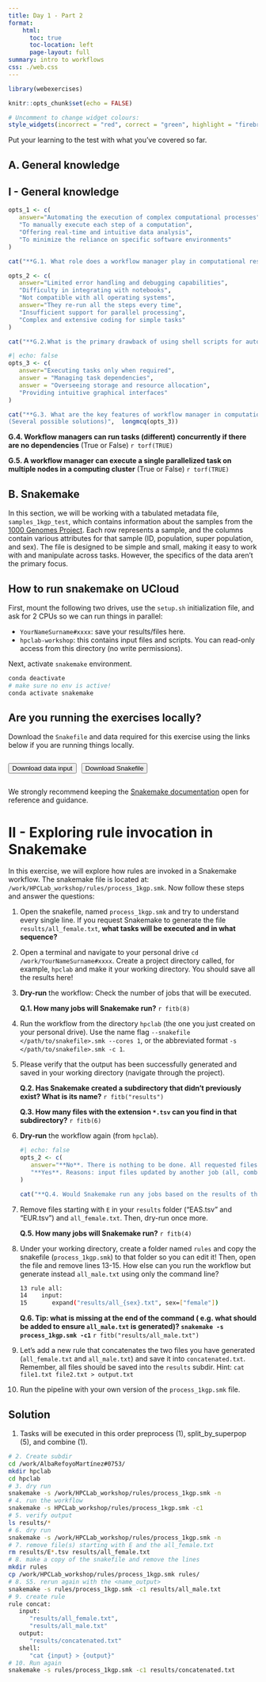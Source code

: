```yaml
---
title: Day 1 - Part 2 
format: 
    html:
      toc: true
      toc-location: left
      page-layout: full
summary: intro to workflows
css: ./web.css
---
```


```r
library(webexercises)

knitr::opts_chunk$set(echo = FALSE)

# Uncomment to change widget colours:
style_widgets(incorrect = "red", correct = "green", highlight = "firebrick")

```

Put your learning to the test with what you’ve covered so far.

## A. General knowledge

::: {.webex-check .callout-exercise}
# I - General knowledge 

```r

opts_1 <- c(
   answer="Automating the execution of complex computational processes",
   "To manually execute each step of a computation",
   "Offering real-time and intuitive data analysis",
   "To minimize the reliance on specific software environments"
)

cat("**G.1. What role does a workflow manager play in computational research?**", longmcq(opts_1))
```


```r

opts_2 <- c(
   answer="Limited error handling and debugging capabilities",
   "Difficulty in integrating with notebooks",
   "Not compatible with all operating systems",
   answer="They re-run all the steps every time",
   "Insufficient support for parallel processing",
   "Complex and extensive coding for simple tasks"
)

cat("**G.2.What is the primary drawback of using shell scripts for automating computations?**", longmcq(opts_2))

```

```r
#| echo: false
opts_3 <- c(
   answer="Executing tasks only when required",
   answer = "Managing task dependencies",
   answer = "Overseeing storage and resource allocation",
   "Providing intuitive graphical interfaces"
)

cat("**G.3. What are the key features of workflow manager in computational research?**
(Several possible solutions)",  longmcq(opts_3))
```

**G.4. Workflow managers can run tasks (different) concurrently if there are no dependencies** (True or False) `r torf(TRUE)`

**G.5. A workflow manager can execute a single parallelized task on multiple nodes in a computing cluster** (True or False) `r torf(TRUE)`
:::

## B. Snakemake

In this section, we will be working with a tabulated metadata file, `samples_1kgp_test`, which contains information about the samples from the [1000 Genomes Project](https://www.internationalgenome.org/). Each row represents a sample, and the columns contain various attributes for that sample (ID, population, super population, and sex). The file is designed to be simple and small, making it easy to work with and manipulate across tasks. However, the specifics of the data aren’t the primary focus.

:::{.callout-warning}
# How to run snakemake on UCloud

First, mount the following two drives, use the `setup.sh` initialization file, and ask for 2 CPUs so we can run things in parallel: 

- `YourNameSurname#xxxx`: save your results/files here.  
- `hpclab-workshop`: this contains input files and scripts. You can read-only access from this directory (no write permissions). 

Next, activate `snakemake` environment. 

```.bash
conda deactivate 
# make sure no env is active!
conda activate snakemake 
```
:::

:::{.callout-warning}
# Are you running the exercises locally?
Download the `Snakefile` and data required for this exercise using the links below if you are running things locally. 

<div style="display: flex; gap: 10px;">
  <a href="../develop/scripts/samples_1kgp_test.tsv" download="samples_1kgp.tsv">
    <button class="btn small-button">Download data input</button>
  </a>

  <a href="../develop/scripts/process_1kgp.smk" download="process_1kgp.smk">
    <button class="btn small-button">Download Snakefile</button>
  </a>
</div>

:::

We strongly recommend keeping the [Snakemake documentation](https://snakemake.readthedocs.io/en/stable/) open for reference and guidance.


::: {.webex-check .callout-exercise}
# II - Exploring rule invocation in Snakemake

In this exercise, we will explore how rules are invoked in a Snakemake workflow. The snakemake file is located at: `/work/HPCLab_workshop/rules/process_1kgp.smk`. Now follow these steps and answer the questions: 

1. Open the snakefile, named `process_1kgp.smk` and try to understand every single line. If you request Snakemake to generate the file `results/all_female.txt`, **what tasks will be executed and in what sequence?**
2. Open a terminal and navigate to your personal drive `cd /work/YourNameSurname#xxxx`. Create a project directory called, for example, `hpclab` and make it your working directory. You should save all the results here!
3. **Dry-run** the workflow: Check the number of jobs that will be executed.

   **Q.1. How many jobs will Snakemake run?** `r fitb(8)`

4. Run the workflow from the directory `hpclab` (the one you just created on your personal drive). Use the name flag `--snakefile </path/to/snakefile>.smk --cores 1`, or the abbreviated format `-s </path/to/snakefile>.smk -c 1`. 
5. Please verify that the output has been successfully generated and saved in your working directory (navigate through the project).

   **Q.2. Has Snakemake created a subdirectory that didn't previously exist? What is its name?** `r fitb("results")`

   **Q.3. How many files with the extension `*.tsv` can you find in that subdirectory?** `r fitb(6)`
6. **Dry-run** the workflow again (from `hpclab`). 

   ```r
   #| echo: false
   opts_2 <- c(
      answer="**No**. There is nothing to be done. All requested files are present and up to date",
      "**Yes**. Reasons: input files updated by another job (all, combine, split_by_superpop) and output files have to be generated (combine, preprocess, split_by_superpop)"
   )

   cat("**Q.4. Would Snakemake run any jobs based on the results of the dry-run?**",  longmcq(opts_2))
   ```

7. Remove files starting with `E` in your `results` folder ("EAS.tsv" and "EUR.tsv") and `all_female.txt`. Then, dry-run once more.
   
   **Q.5. How many jobs will Snakemake run?** `r fitb(4)`

8. Under your working directory, create a folder named `rules` and copy the snakefile (`process_1kgp.smk`) to that folder so you can edit it! Then, open the file and remove lines 13-15. How else can you run the workflow but generate instead `all_male.txt` using only the command line? 

   ```.bash
   13 rule all:
   14    input:
   15       expand("results/all_{sex}.txt", sex=["female"])
   ```
   
   **Q.6. Tip: what is missing at the end of the command ( e.g. what should be added to ensure `all_male.txt` is generated)? `snakemake -s process_1kgp.smk -c1`** `r fitb("results/all_male.txt")`

9. Let's add a new rule that concatenates the two files you have generated (`all_female.txt` and `all_male.txt`) and save it into `concatenated.txt`. Remember, all files should be saved into the `results` subdir. Hint: `cat file1.txt file2.txt > output.txt`

10. Run the pipeline with your own version of the `process_1kgp.smk` file.  

:::{.callout-hint}
# Solution 

1. Tasks will be executed in this order preprocess (1), split_by_superpop (5), and combine (1). 

```.bash
# 2. Create subdir 
cd /work/AlbaRefoyoMartínez#0753/
mkdir hpclab
cd hpclab
# 3. dry run 
snakemake -s /work/HPCLab_workshop/rules/process_1kgp.smk -n 
# 4. run the workflow 
snakemake -s HPCLab_workshop/rules/process_1kgp.smk -c1 
# 5. verify output 
ls results/*
# 6. dry run 
snakemake -s /work/HPCLab_workshop/rules/process_1kgp.smk -n 
# 7. remove file(s) starting with E and the all_female.txt
rm results/E*.tsv results/all_female.txt
# 8. make a copy of the snakefile and remove the lines 
mkdir rules 
cp /work/HPCLab_workshop/rules/process_1kgp.smk rules/
# 8. S5. rerun again with the <name_output>
snakemake -s rules/process_1kgp.smk -c1 results/all_male.txt 
# 9. create rule 
rule concat: 
   input: 
      "results/all_female.txt",
      "results/all_male.txt"
   output:
      "results/concatenated.txt"
   shell:
      "cat {input} > {output}"
# 10. Run again 
snakemake -s rules/process_1kgp.smk -c1 results/concatenated.txt 

```
:::

:::
